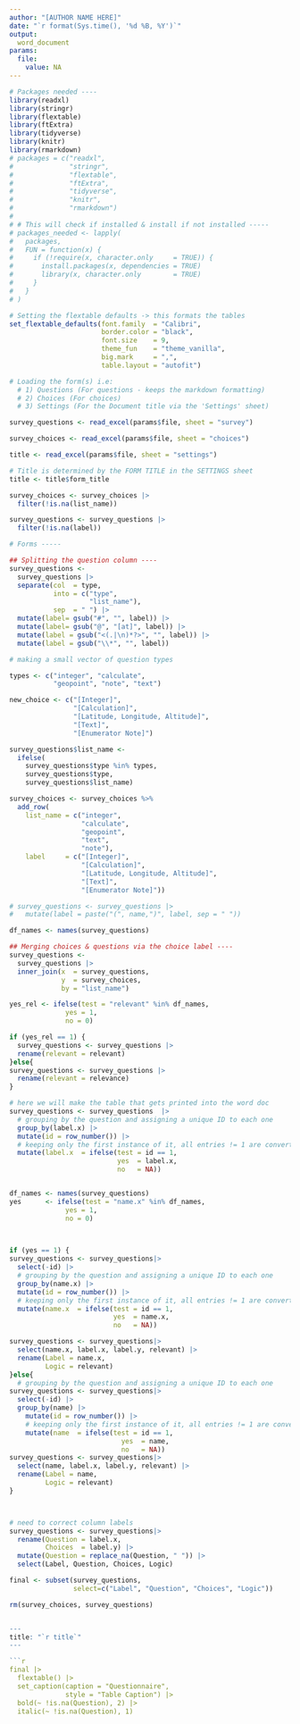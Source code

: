 ---
author: "[AUTHOR NAME HERE]"
date: "`r format(Sys.time(), '%d %B, %Y')`"
output: 
  word_document
params:
  file:
    value: NA
---

```{r setup, include = FALSE}
# Packages needed ----
library(readxl)
library(stringr)
library(flextable)
library(ftExtra)
library(tidyverse)
library(knitr)
library(rmarkdown)
# packages = c("readxl",
#              "stringr",
#              "flextable",
#              "ftExtra",
#              "tidyverse",
#              "knitr",
#              "rmarkdown")
# 
# # This will check if installed & install if not installed -----
# packages_needed <- lapply(
#   packages,
#   FUN = function(x) {
#     if (!require(x, character.only     = TRUE)) {
#       install.packages(x, dependencies = TRUE)
#       library(x, character.only        = TRUE)
#     }
#   }
# )

# Setting the flextable defaults -> this formats the tables
set_flextable_defaults(font.family  = "Calibri",
                       border.color = "black",  
                       font.size    = 9, 
                       theme_fun    = "theme_vanilla",
                       big.mark     = ",", 
                       table.layout = "autofit")

# Loading the form(s) i.e:
  # 1) Questions (For questions - keeps the markdown formatting)
  # 2) Choices (For choices)
  # 3) Settings (For the Document title via the 'Settings' sheet)

survey_questions <- read_excel(params$file, sheet = "survey")

survey_choices <- read_excel(params$file, sheet = "choices")

title <- read_excel(params$file, sheet = "settings")

# Title is determined by the FORM TITLE in the SETTINGS sheet
title <- title$form_title

survey_choices <- survey_choices |>
  filter(!is.na(list_name))

survey_questions <- survey_questions |>
  filter(!is.na(label))

# Forms -----

## Splitting the question column ----
survey_questions <-
  survey_questions |>
  separate(col  = type,
           into = c("type", 
                    "list_name"),
           sep  = " ") |>
  mutate(label= gsub("#", "", label)) |>
  mutate(label= gsub("@", "[at]", label)) |>
  mutate(label = gsub("<(.|\n)*?>", "", label)) |>
  mutate(label = gsub("\\*", "", label))

# making a small vector of question types

types <- c("integer", "calculate",
           "geopoint", "note", "text")

new_choice <- c("[Integer]",
                "[Calculation]",
                "[Latitude, Longitude, Altitude]",
                "[Text]",
                "[Enumerator Note]")

survey_questions$list_name <-
  ifelse(
    survey_questions$type %in% types,
    survey_questions$type,
    survey_questions$list_name)

survey_choices <- survey_choices %>%
  add_row(
    list_name = c("integer",
                  "calculate",
                  "geopoint",
                  "text",
                  "note"),
    label     = c("[Integer]",
                  "[Calculation]",
                  "[Latitude, Longitude, Altitude]",
                  "[Text]",
                  "[Enumerator Note]"))

# survey_questions <- survey_questions |>
#   mutate(label = paste("(", name,")", label, sep = " "))

df_names <- names(survey_questions)

## Merging choices & questions via the choice label ----
survey_questions <-
  survey_questions |>
  inner_join(x  = survey_questions,
             y  = survey_choices,
             by = "list_name")

yes_rel <- ifelse(test = "relevant" %in% df_names, 
              yes = 1,
              no = 0)

if (yes_rel == 1) {
  survey_questions <- survey_questions |>
  rename(relevant = relevant)  
}else{
survey_questions <- survey_questions |>
  rename(relevant = relevance)  
}

# here we will make the table that gets printed into the word doc
survey_questions <- survey_questions  |>
  # grouping by the question and assigning a unique ID to each one
  group_by(label.x) |>
  mutate(id = row_number()) |>
  # keeping only the first instance of it, all entries != 1 are converted to NA
  mutate(label.x  = ifelse(test = id == 1,
                           yes  = label.x,
                           no   = NA))


df_names <- names(survey_questions)
yes      <- ifelse(test = "name.x" %in% df_names, 
              yes = 1,
              no = 0)
  


if (yes == 1) {  
survey_questions <- survey_questions|>
  select(-id) |>
  # grouping by the question and assigning a unique ID to each one
  group_by(name.x) |>
  mutate(id = row_number()) |>
  # keeping only the first instance of it, all entries != 1 are converted to NA
  mutate(name.x  = ifelse(test = id == 1,
                          yes  = name.x,
                          no   = NA))

survey_questions <- survey_questions|>
  select(name.x, label.x, label.y, relevant) |>
  rename(Label = name.x,
         Logic = relevant)
}else{
  # grouping by the question and assigning a unique ID to each one
survey_questions <- survey_questions|>
  select(-id) |>
  group_by(name) |>
    mutate(id = row_number()) |>
    # keeping only the first instance of it, all entries != 1 are converted to NA
    mutate(name  = ifelse(test = id == 1,
                            yes  = name,
                            no   = NA))
survey_questions <- survey_questions|>
  select(name, label.x, label.y, relevant) |>
  rename(Label = name,
         Logic = relevant)
}



# need to correct column labels
survey_questions <- survey_questions|>
  rename(Question = label.x,
         Choices  = label.y) |>
  mutate(Question = replace_na(Question, " ")) |>
  select(Label, Question, Choices, Logic)

final <- subset(survey_questions, 
                select=c("Label", "Question", "Choices", "Logic"))

rm(survey_choices, survey_questions)


---
title: "`r title`"
---

```{r ft.split = TRUE, echo = F}
final |>
  flextable() |>
  set_caption(caption = "Questionnaire",
              style = "Table Caption") |>
  bold(~ !is.na(Question), 2) |>
  italic(~ !is.na(Question), 1)
```

